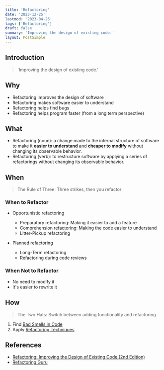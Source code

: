 ```yaml
---
title: 'Refactoring'
date: '2023-12-25'
lastmod: '2023-04-26'
tags: ['Refactoring']
draft: false
summary: 'Improving the design of existing code.'
layout: PostSimple
---
```


## Introduction

> 'Improving the design of existing code.'

<TOCInline toc={props.toc} exclude="Introduction" />

## Why

- Refactoring improves the design of software
- Refactoring makes software easier to understand
- Refactoring helps find bugs
- Refactoring helps program faster (from a long term perspective)

## What

- Refactoring (noun): a change made to the internal structure of software to make it **easier to understand** and **cheaper to modify** without changing its observable behavior.
- Refactoring (verb): to restructure software by applying a series of refactorings without changing its observable behavior.

## When

> The Rule of Three: Three strikes, then you refactor

### When to Refactor

- Opportunistic refactoring

  - Preparatory refactoring: Making it easier to add a feature
  - Comprehension refactoring: Making the code easier to understand
  - Litter-Pickup refactoring

- Planned refactoring

  - Long-Term refactoring
  - Refactoring during code reviews

### When Not to Refactor

- No need to modify it
- It's easier to rewrite it

## How

> The Two Hats: Switch between adding functionality and refactoring

1. Find [Bad Smells in Code](https://refactoring.guru/refactoring/smells)
2. Apply [Refactoring Techniques](https://refactoring.guru/refactoring/techniques)

## References

- [Refactoring: Improving the Design of Existing Code (2nd Edition)](https://www.amazon.com.au/Refactoring-Improving-Existing-Addison-Wesley-Signature-ebook/dp/B07LCM8RG2)
- [Refactoring Guru](https://refactoring.guru/refactoring)
